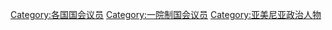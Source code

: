 [[Category:各国国会议员|Category:各国国会议员]]
[[Category:一院制国会议员|Category:一院制国会议员]]
[[Category:亚美尼亚政治人物|Category:亚美尼亚政治人物]]